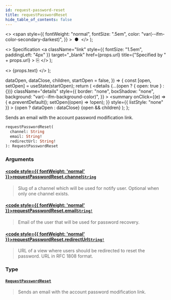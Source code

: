 ```yaml
---
id: request-password-reset
title: requestPasswordReset
hide_table_of_contents: false
---
```


  <>
    <span
      style={{
        fontWeight: "normal",
        fontSize: ".5em",
        color: "var(--ifm-color-secondary-darkest)",
      }}
    >
      &nbsp;●&nbsp;
    </span>
  </>
);

  <>
    Specification
    <a
      className="link"
      style={{ fontSize: "1.5em", paddingLeft: "4px" }}
      target="\_blank"
      href={props.url}
      title={"Specified by " + props.url}
    >
      ⎘
    </a>
  </>
);

  <>
    <span className={props.class}>{props.text}</span>
  </>
);


  dataOpen,
  dataClose,
  children,
  startOpen = false,
}) => {
  const [open, setOpen] = useState(startOpen);
  return (
    <details
      {...(open ? { open: true } : {})}
      className="details"
      style={{
        border: "none",
        boxShadow: "none",
        background: "var(--ifm-background-color)",
      }}
    >
      <summary
        onClick={(e) => {
          e.preventDefault();
          setOpen((open) => !open);
        }}
        style={{ listStyle: "none" }}
      >
        {open ? dataOpen : dataClose}
      </summary>
      {open && children}
    </details>
  );
};

Sends an email with the account password modification link.

```graphql
requestPasswordReset(
  channel: String
  email: String!
  redirectUrl: String!
): RequestPasswordReset
```

### Arguments

#### [<code style={{ fontWeight: 'normal' }}>requestPasswordReset.<b>channel</b></code>](#)<Bullet />[`String`](../../../api-storefront/miscellaneous/scalars/string) <Badge class="badge badge--secondary" text="scalar"/>

> Slug of a channel which will be used for notify user. Optional when only one channel exists.

#### [<code style={{ fontWeight: 'normal' }}>requestPasswordReset.<b>email</b></code>](#)<Bullet />[`String!`](../../../api-storefront/miscellaneous/scalars/string) <Badge class="badge badge--secondary" text="non-null"/> <Badge class="badge badge--secondary" text="scalar"/>

> Email of the user that will be used for password recovery.

#### [<code style={{ fontWeight: 'normal' }}>requestPasswordReset.<b>redirectUrl</b></code>](#)<Bullet />[`String!`](../../../api-storefront/miscellaneous/scalars/string) <Badge class="badge badge--secondary" text="non-null"/> <Badge class="badge badge--secondary" text="scalar"/>

> URL of a view where users should be redirected to reset the password. URL in RFC 1808 format.

### Type

#### [`RequestPasswordReset`](../../../api-storefront/users/objects/request-password-reset) <Badge class="badge badge--secondary" text="object"/>

> Sends an email with the account password modification link.

